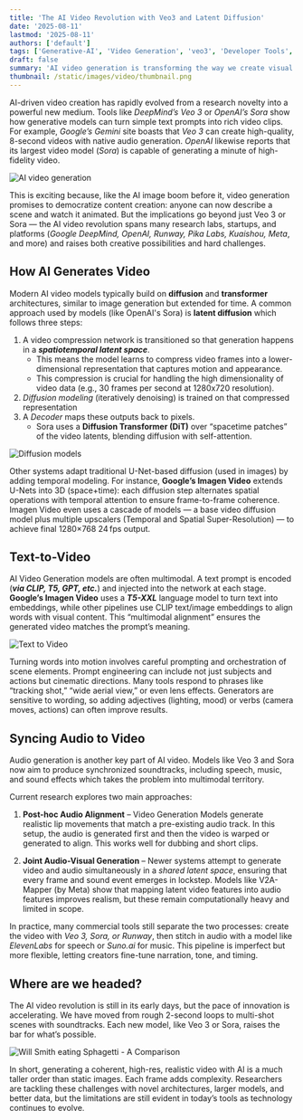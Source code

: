 ```yaml
---
title: 'The AI Video Revolution with Veo3 and Latent Diffusion'
date: '2025-08-11'
lastmod: '2025-08-11'
authors: ['default']
tags: ['Generative-AI', 'Video Generation', 'veo3', 'Developer Tools', 'Computer Vision ']
draft: false
summary: 'AI video generation is transforming the way we create visual content. Models like Veo 3 can turn simple text prompts into lifelike, dynamic videos, opening new possibilities for storytelling, education, and entertainment. But how exactly do these AI models generate realistic motion and visuals from just a few lines of text?'
thumbnail: /static/images/video/thumbnail.png
---
```


AI-driven video creation has rapidly evolved from a research novelty into a powerful new medium. Tools like _DeepMind’s Veo 3_ or _OpenAI’s Sora_ show how generative models can turn simple text prompts into rich video clips. For example, _Google’s Gemini_ site boasts that _Veo 3_ can create high-quality, 8-second videos with native audio generation. _OpenAI_ likewise reports that its largest video model (_Sora_) is capable of generating a minute of high-fidelity video.

![AI video generation](/static/images/video/prompt.gif)

This is exciting because, like the AI image boom before it, video generation promises to democratize content creation: anyone can now describe a scene and watch it animated. But the implications go beyond just Veo 3 or Sora — the AI video revolution spans many research labs, startups, and platforms (_Google DeepMind, OpenAI, Runway, Pika Labs, Kuaishou, Meta_, and more) and raises both creative possibilities and hard challenges.

<TOCInline toc={props.toc} exclude="Introduction" />

## How AI Generates Video

Modern AI video models typically build on **diffusion** and **transformer** architectures, similar to image generation but extended for time. A common approach used by models (like OpenAI's Sora) is **latent diffusion** which follows three steps:

1.  A video compression network is transitioned so that generation happens in a **_spatiotemporal latent space_**.
    - This means the model learns to compress video frames into a lower-dimensional representation that captures motion and appearance.
    - This compression is crucial for handling the high dimensionality of video data (e.g., 30 frames per second at 1280x720 resolution).
2.  _Diffusion modeling_ (iteratively denoising) is trained on that compressed representation
3.  A _Decoder_ maps these outputs back to pixels.
    - Sora uses a **Diffusion Transformer (DiT)** over “spacetime patches” of the video latents, blending diffusion with self-attention.

![Diffusion models](/static/images/video/diffusion.png)

Other systems adapt traditional U-Net-based diffusion (used in images) by adding temporal modeling. For instance, **Google’s Imagen Video** extends U-Nets into 3D (space+time): each diffusion step alternates spatial operations with temporal attention to ensure frame-to-frame coherence. Imagen Video even uses a cascade of models — a base video diffusion model plus multiple upscalers (Temporal and Spatial Super-Resolution) — to achieve final 1280×768 24 fps output.

## Text-to-Video

AI Video Generation models are often multimodal. A text prompt is encoded (**_via CLIP, T5, GPT, etc._**) and injected into the network at each stage. **Google’s Imagen Video** uses a **_T5-XXL_** language model to turn text into embeddings, while other pipelines use CLIP text/image embeddings to align words with visual content. This “multimodal alignment” ensures the generated video matches the prompt’s meaning.

![Text to Video](/static/images/video/text_to_video.png)

Turning words into motion involves careful prompting and orchestration of scene elements. Prompt engineering can include not just subjects and actions but cinematic directions. Many tools respond to phrases like “tracking shot,” “wide aerial view,” or even lens effects. Generators are sensitive to wording, so adding adjectives (lighting, mood) or verbs (camera moves, actions) can often improve results.

## Syncing Audio to Video

Audio generation is another key part of AI video. Models like Veo 3 and Sora now aim to produce synchronized soundtracks, including speech, music, and sound effects which takes the problem into multimodal territory.

Current research explores two main approaches:

1. **Post-hoc Audio Alignment** – Video Generation Models generate realistic lip movements that match a pre-existing audio track. In this setup, the audio is generated first and then the video is warped or generated to align. This works well for dubbing and short clips.

2. **Joint Audio-Visual Generation** – Newer systems attempt to generate video and audio simultaneously in a _shared latent space_, ensuring that every frame and sound event emerges in lockstep. Models like V2A-Mapper (by Meta) show that mapping latent video features into audio features improves realism, but these remain computationally heavy and limited in scope.

In practice, many commercial tools still separate the two processes: create the video with _Veo 3, Sora, or Runway_, then stitch in audio with a model like _ElevenLabs_ for speech or _Suno.ai_ for music. This pipeline is imperfect but more flexible, letting creators fine-tune narration, tone, and timing.

## Where are we headed?

The AI video revolution is still in its early days, but the pace of innovation is accelerating. We have moved from rough 2-second loops to multi-shot scenes with soundtracks. Each new model, like Veo 3 or Sora, raises the bar for what’s possible.

![Will Smith eating Sphagetti - A Comparison](/static/images/video/willsmith.gif)

In short, generating a coherent, high-res, realistic video with AI is a much taller order than static images. Each frame adds complexity. Researchers are tackling these challenges with novel architectures, larger models, and better data, but the limitations are still evident in today’s tools as technology continues to evolve.
